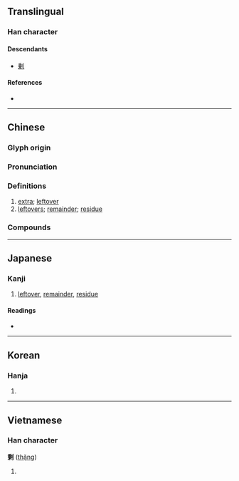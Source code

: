 {{character info/new}}
{{also|剰|賸}}
==Translingual==
{{ja-forms|[[剰]]|剩|剩}}

===Han character===
{{Han char|rn=18|rad=刀|as=10|sn=12|four=22900|canj=HPLN|ids=⿰乘刂}}

====Descendants====
* [[剰]]

====References====
* {{Han ref|kx=0142.040|dkj=02109|dj=0323.020|hdz=10350.100|uh=5269|ud=21097|bh=B3D1|bd=46033}}

----

==Chinese==
{{zh-forms|alt=剰:calligraphic variant,𪟏,𠟇,𠝍}}

===Glyph origin===
{{Han etym}}

===Pronunciation===
{{zh-pron
|m=shèng
|c=sing6,zing6
|h=pfs=chhûn
|md=
|mn=sēng/sīn/tw,xm,zz:chhun
|mn_note=sēng - literary; sīn - vernacular; chhun - 伸/偆 is used in the Mainland
|w=
|ma=y
|mc=y
|oc=y
|cat=a,n
}}

===Definitions===
{{zh-hanzi}}

# [[extra]]; [[leftover]]
# [[leftovers]]; [[remainder]]; [[residue]]

===Compounds===
{{zh-der|剩女|下剩|人口過剩|剩下|剩水殘山|剩磁|剩菜|剩頭兒|剩飯|剩餘|剩餘價值|剩魄殘魂|所剩無幾|武昌剩竹|殘山剩水|殘湯剩飯|殘羹剩飯|殘茶剩飯|過剩|餘膏剩馥}}

{{zh-cat|Beginning}}

----

==Japanese==
{{ja-kanji forms|剰|剩}}

===Kanji===
{{ja-kanji|grade=|rs=刀10|style=ky|shin=剰}}

# [[leftover]], [[remainder]], [[residue]]

====Readings====
* {{ja-readings|on=[[じょう]] (jō)|kun=[[あまる]] (amaru), [[あまり]] (amari), [[あまつさえ]] (amatsusae)}}

----

==Korean==

===Hanja===
{{ko-hanja|hangeul=잉|rv=ing|mr=ing}}

# {{defn|lang=ko|sort=刀10}}

----

==Vietnamese==

===Han character===
'''剩''' ([[thặng]])

# {{defn|lang=vi}}